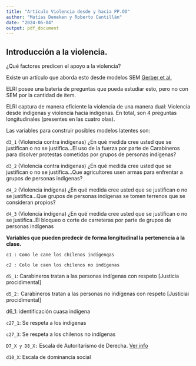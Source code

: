 ```yaml
---
title: "Artículo Violencia desde y hacia PP.OO"
author: "Matías Deneken y Roberto Cantillán"
date: "2024-06-04"
output: pdf_document
---
```


## Introducción a la violencia.

¿Qué factores predicen el apoyo a la violencia?

Existe un artículo que aborda esto desde modelos SEM [Gerber et al.](https://ojs.uc.cl/index.php/psykhe/article/view/31721)

ELRI posee una batería de preguntas que pueda estudiar esto, pero no con SEM por la cantidad de ítem.

ELRI captura de manera eficiente la violencia de una manera dual: Violencia desde indígenas y violencia hacia indígenas. En total, son 4 preguntas longitudinales (presentes en las cuatro olas).

Las variables para construir posibles modelos latentes son:

`d3_1` (Violencia contra indígenas) ¿En qué medida cree usted que se justifican o no se justifica...El uso de la fuerza por parte de Carabineros para disolver protestas cometidas por grupos de personas indígenas?

`d3_2` (Violencia contra indígenas) ¿En qué medida cree usted que se justifican o no se justifica...Que agricultores usen armas para enfrentar a grupos de personas indígenas?

`d4_2` (Violencia indígena) ¿En qué medida cree usted que se justifican o no se justifica...Que grupos de personas indígenas se tomen terrenos que se consideran propios?

`d4_3` (Violencia indígena) ¿En qué medida cree usted que se justifican o no se justifica..El bloqueo o corte de carreteras por parte de grupos de personas indígenas

**Variables que pueden predecir de forma longitudinal la pertenencia a la clase.**

`c1 : Como le cane los chilenos indígenqas`

`c2 : Colo le caen los chilenos no indígenas`

`d5_1`: Carabineros tratan a las personas indígenas con respeto [Justicia procidimental]

`d5_2:` Carabineros tratan a las personas no indígenas con respeto [Justiciai procidimental]

d6_1: identificación cuasa indígena

`c27_1`: Se respeta a los indígenas

`c27_3`: Se respeta a los chilenos no indígenas

`D7_X y D8_X:` Escala de Autoritarismo de Derecha. [Ver info](https://mideuc.cl/wp-content/uploads/2022/11/Autoritarismo-de-Derecha_documentacion-de-instrumento.pdf)

`d10_X`: Escala de dominancia social
